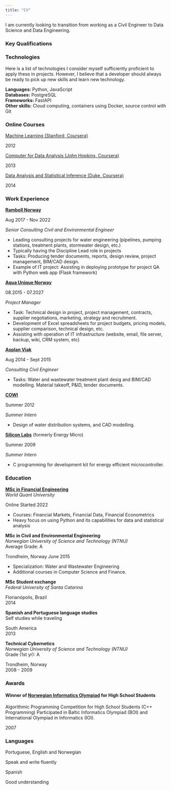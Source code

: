 ```yaml
---
title: "CV"
---
```


I am currently looking to transition from working as a Civil Engineer to Data Science and Data Engineering.

### Key Qualifications

### Technologies
Here is a list of technologies I consider myself sufficiently proficient to apply these in projects.
However, I believe that a developer should always be ready to pick up new skills and learn new technology.

**Languages:** Python, JavaScript  
**Databases:** PostgreSQL  
**Frameworks:** FastAPI  
**Other skills:** Cloud computing, containers using Docker, source control with Git

### Online Courses

::: {.d-flex .justify-content-between}
::: {}
[Machine Learning (Stanford, Coursera)](files/machine-learning.pdf)
:::
::: {.text-end}
2012
:::
:::

::: {.d-flex .justify-content-between}
::: {}
[Computer for Data Analysis (John Hopkins, Coursera)](files/computing-for-data-analysis.pdf)
:::
::: {.text-end}
2013
:::
:::

::: {.d-flex .justify-content-between}
::: {}
[Data Analysis and Statistical Inference (Duke, Coursera)](https://www.coursera.org/account/accomplishments/records/QTWF8YK53Z)
:::
::: {.text-end}
2014
:::
:::

### Work Experience

::: {.d-flex .justify-content-between}
::: {}
**[Ramboll Norway](https://no.ramboll.com/)**  
:::
::: {.text-end}
Aug 2017 - Nov 2022
:::
:::
*Senior Consulting Civil and Environmental Engineer*

- Leading consulting projects for water engineering (pipelines, pumping stations, treatment plants, stormwater design, etc.)
- Typically having the Discipline Lead role in projects 
- Tasks: Producing tender documents, reports, design review, project management, BIM/CAD design.
- Example of IT project: Assisting in deploying prototype for project QA with Python web app (Flask framework)

::: {.d-flex .justify-content-between}
::: {}
**[Aqua Unique Norway](https://aquaunique.no/)**  
:::
::: {.text-end}
08.2015 - 07.2027
:::
:::
*Project Manager*

- Task: Technical design in project, project management, contracts, supplier negotiations, marketing, strategy and recruitment.
- Development of Excel spreadsheets for project budgets, pricing models, supplier comparison, technical design, etc.
- Assisting with operation of IT infrastructure (website, email, file server, backup, wiki, CRM system, etc)

::: {.d-flex .justify-content-between}
::: {}
**[Asplan Viak](http://www.asplanviak.no)**  
:::
::: {.text-end}
Aug 2014 - Sept 2015
:::
:::
*Consulting Civil Engineer*

- Tasks: Water and wastewater treatment plant desig and BIM/CAD modelling. Material takeoff, P&ID, tender documents.

::: {.d-flex .justify-content-between}
::: {}
**[COWI](http://www.cowi.com)**  
:::
::: {.text-end}
Summer 2012
:::
:::
*Summer Intern*

- Design of water distribution systems, and CAD modelling.

::: {.d-flex .justify-content-between}
::: {}
**[Silicon Labs](https://www.silabs.com/)**  (formerly Energy Micro)
:::
::: {.text-end}
Summer 2009
:::
:::
*Summer Intern*

- C programming for development kit for energy efficient microcontroller.


### Education

::: {.d-flex .justify-content-between}
::: {}
**[MSc in Financial Engineering](https://www.wqu.edu/programs/mscfe/)**  
*World Quant University*
:::
::: {.text-end}
Online
Started 2022
:::
:::
- Courses: Financial Markets, Financial Data, Financial Econometrics
- Heavy focus on using Python and its capabilities for data and statistical analysis

::: {.d-flex .justify-content-between}
::: {}
**MSc in Civil and Environmental Engineering**  
*Norwegian University of Science and Technology (NTNU)*  
Average Grade: A
:::
::: {.text-end}
Trondheim, Norway
June 2015
:::
:::
- Specialization: Water and Wastewater Engineering
- Additional courses in Computer Science and Finance.

::: {.d-flex .justify-content-between}
::: {}

**MSc Student exchange**  
*Federal University of Santa Catarina*
:::
::: {.text-end}
Florianópolis, Brazil  
2014
:::
:::

::: {.d-flex .justify-content-between}
::: {}
**Spanish and Portuguese language studies**  
Self studies while traveling
:::
::: {.text-end}
South America  
2013
:::
:::

::: {.d-flex .justify-content-between}
::: {}
**Technical Cybernetics**  
*Norwegian University of Science and Technology (NTNU)*  
Grade (1st yr): A
:::
::: {.text-end}
Trondheim, Norway  
2008 - 2009
:::
:::

### Awards

#### Winner of [Norwegian Informatics Olympiad](http://www.nio.no) for High School Students
::: {.d-flex .justify-content-between}
::: {}
Algorithmic Programming Competition for High School Students (C++ Programming)
Participated in Baltic Informatics Olympiad (BOI) and International Olympiad in Informatics (IOI).
:::
::: {.text-end}
2007
:::
:::

### Languages

::: {.d-flex .justify-content-between}
::: {}
Portuguese, English and Norwegian
:::
::: {.text-end}
Speak and write fluently
:::
:::

::: {.d-flex .justify-content-between}
::: {}
Spanish
:::
::: {.text-end}
Good understanding
:::
:::
